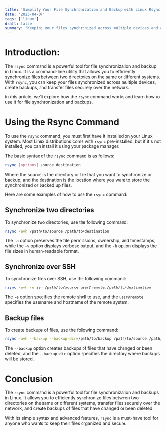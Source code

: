 ```yaml
---
title: 'Simplify Your File Synchronization and Backup with Linux Rsync Command'
date: '2023-04-07'
tags: ['linux']
draft: false
summary: "Keeping your files synchronized across multiple devices and creating backups can be a daunting task, especially if you have a large number of files to manage. Fortunately, the Linux rsync command can help make this process more manageable and efficient. In this article, we'll explore the rsync command and learn how to use it for file synchronization and backups."
---
```


# Introduction:

The `rsync` command is a powerful tool for file synchronization and backup in Linux. It is a command-line utility that allows you to efficiently synchronize files between two directories on the same or different systems. With `rsync`, you can keep your files synchronized across multiple devices, create backups, and transfer files securely over the network.

In this article, we'll explore how the `rsync` command works and learn how to use it for file synchronization and backups.

# Using the Rsync Command

To use the `rsync` command, you must first have it installed on your Linux system. Most Linux distributions come with `rsync` pre-installed, but if it's not installed, you can install it using your package manager.

The basic syntax of the `rsync` command is as follows:

```bash
rsync [options] source destination
```

Where the source is the directory or file that you want to synchronize or backup, and the destination is the location where you want to store the synchronized or backed up files.

Here are some examples of how to use the `rsync` command:

## Synchronize two directories

To synchronize two directories, use the following command:

```bash
rsync -avh /path/to/source /path/to/destination
```

The `-a` option preserves the file permissions, ownership, and timestamps, while the `-v` option displays verbose output, and the `-h` option displays the file sizes in human-readable format.

## Synchronize over SSH

To synchronize files over SSH, use the following command:

```bash
rsync -avh -e ssh /path/to/source user@remote:/path/to/destination
```

The `-e` option specifies the remote shell to use, and the `user@remote` specifies the username and hostname of the remote system.

## Backup files

To create backups of files, use the following command:

```bash
rsync -avh --backup --backup-dir=/path/to/backup /path/to/source /path/to/destination
```

The `--backup` option creates backups of files that have changed or been deleted, and the `--backup-dir` option specifies the directory where backups will be stored.

# Conclusion

The `rsync` command is a powerful tool for file synchronization and backups in Linux. It allows you to efficiently synchronize files between two directories on the same or different systems, transfer files securely over the network, and create backups of files that have changed or been deleted.

With its simple syntax and advanced features, `rsync` is a must-have tool for anyone who wants to keep their files organized and secure.
